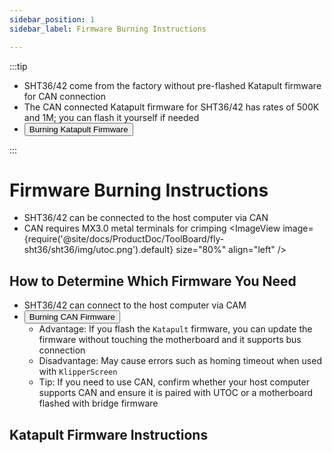 ```yaml
---
sidebar_position: 1
sidebar_label: Firmware Burning Instructions

---
```








:::tip

* SHT36/42 come from the factory without pre-flashed Katapult firmware for CAN connection
* The CAN connected Katapult firmware for SHT36/42 has rates of 500K and 1M; you can flash it yourself if needed
* <Button variant="contained" disableElevation href="./bl">Burning Katapult Firmware</Button>

:::

# Firmware Burning Instructions

* SHT36/42 can be connected to the host computer via CAN
* CAN requires MX3.0 metal terminals for crimping
    <ImageView image={require('@site/docs/ProductDoc/ToolBoard/fly-sht36/sht36/img/utoc.png').default} size="80%" align="left" />

## How to Determine Which Firmware You Need

* SHT36/42 can connect to the host computer via CAM
* <Button variant="contained" disableElevation href="./can">Burning CAN Firmware</Button>
    * Advantage: If you flash the `Katapult` firmware, you can update the firmware without touching the motherboard and it supports bus connection
    * Disadvantage: May cause errors such as homing timeout when used with `KlipperScreen`
    * Tip: If you need to use CAN, confirm whether your host computer supports CAN and ensure it is paired with UTOC or a motherboard flashed with bridge firmware

## Katapult Firmware Instructions

<CANBOOT />